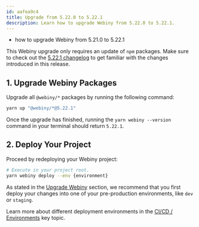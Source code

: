 ```yaml
---
id: aafea9c4
title: Upgrade from 5.22.0 to 5.22.1
description: Learn how to upgrade Webiny from 5.22.0 to 5.22.1.
---
```



<Alert type="success" title="What you’ll learn">

- how to upgrade Webiny from 5.21.0 to 5.22.1

</Alert>

<Alert type="info">

This Webiny upgrade only requires an update of `npm` packages.
Make sure to check out the [5.22.1 changelog](/docs/release-notes/5.22.1/changelog) to get familiar with the changes introduced in this release.

</Alert>

## 1. Upgrade Webiny Packages

Upgrade all `@webiny/*` packages by running the following command:

```bash
yarn up "@webiny/*@5.22.1"
```

Once the upgrade has finished, running the `yarn webiny --version` command in your terminal should return `5.22.1`.

## 2. Deploy Your Project

Proceed by redeploying your Webiny project:

```bash
# Execute in your project root.
yarn webiny deploy --env {environment}
```

<Alert type="warning">

As stated in the [Upgrade Webiny](/docs/release-notes/upgrade-webiny#pre-production-environments-first) section, we recommend that you first deploy your changes into one of your pre-production environments, like `dev` or `staging`.

</Alert>

<Alert type="success">

Learn more about different deployment environments in the [CI/CD / Environments](/docs/core-development-concepts/ci-cd/environments) key topic.

</Alert>
